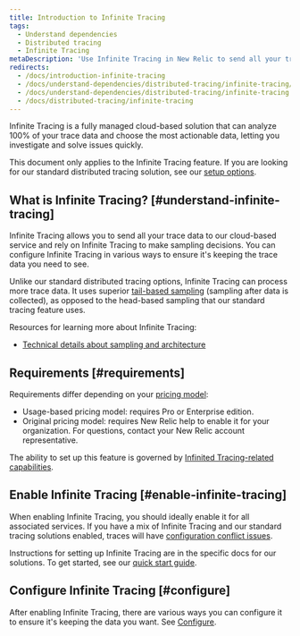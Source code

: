 ```yaml
---
title: Introduction to Infinite Tracing
tags:
  - Understand dependencies
  - Distributed tracing
  - Infinite Tracing
metaDescription: 'Use Infinite Tracing in New Relic to send all your trace data to our cloud-based service, and rely on Infinite Tracing to make sampling decisions.'
redirects:
  - /docs/introduction-infinite-tracing
  - /docs/understand-dependencies/distributed-tracing/infinite-tracing/introduction-infinite-tracing
  - /docs/understand-dependencies/distributed-tracing/infinite-tracing
  - /docs/distributed-tracing/infinite-tracing
---
```


Infinite Tracing is a fully managed cloud-based solution that can analyze 100% of your trace data and choose the most actionable data, letting you investigate and solve issues quickly.

This document only applies to the Infinite Tracing feature. If you are looking for our standard distributed tracing solution, see our [setup options](/docs/distributed-tracing/enable-configure/quick-start).

## What is Infinite Tracing? [#understand-infinite-tracing]

Infinite Tracing allows you to send all your trace data to our cloud-based service and rely on Infinite Tracing to make sampling decisions. You can configure Infinite Tracing in various ways to ensure it's keeping the trace data you need to see.

Unlike our standard distributed tracing options, Infinite Tracing can process more trace data. It uses superior [tail-based sampling](/docs/understand-dependencies/distributed-tracing/get-started/how-new-relic-distributed-tracing-works#sampling) (sampling after data is collected), as opposed to the head-based sampling that our standard tracing feature uses.

Resources for learning more about Infinite Tracing:

* [Technical details about sampling and architecture](/docs/understand-dependencies/distributed-tracing/get-started/how-new-relic-distributed-tracing-works#sampling)

## Requirements [#requirements]

Requirements differ depending on your [pricing model](/docs/accounts/original-accounts-billing/original-product-based-pricing/overview-pricing-models):

* Usage-based pricing model: requires Pro or Enterprise edition.
* Original pricing model: requires New Relic help to enable it for your organization. For questions, contact your New Relic account representative.

The ability to set up this feature is governed by [Infinited Tracing-related capabilities](/docs/accounts/accounts-billing/new-relic-one-user-management/user-capabilities#infinite-tracing). 

## Enable Infinite Tracing [#enable-infinite-tracing]

When enabling Infinite Tracing, you should ideally enable it for all associated services. If you have a mix of Infinite Tracing and our standard tracing solutions enabled, traces will have [configuration conflict issues](/docs/understand-dependencies/distributed-tracing/troubleshooting/infinite-tracing-trace-configuration-conflicts).

Instructions for setting up Infinite Tracing are in the specific docs for our solutions. To get started, see our [quick start guide](/docs/distributed-tracing/enable-configure/quick-start).

## Configure Infinite Tracing [#configure]

After enabling Infinite Tracing, there are various ways you can configure it to ensure it's keeping the data you want. See [Configure](/docs/configure-trace-observer#configure).

